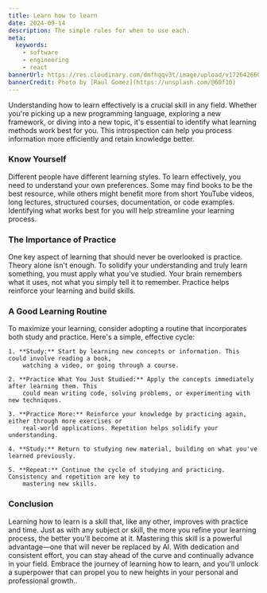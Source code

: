 ```yaml
---
title: Learn how to learn
date: 2024-09-14
description: The simple rules for when to use each.
meta:
  keywords:
    - software
    - engineering
    - react
bannerUrl: https://res.cloudinary.com/dmfhqqv3t/image/upload/v1726426609/raul-gomez-Qiy1jeG9m-o-unsplash_1_fpwhqi.jpg
bannerCredit: Photo by [Raul Gomez](https://unsplash.com/@60f10)
---
```


Understanding how to learn effectively is a crucial skill in any field. Whether you're picking
up a new programming language, exploring a new framework, or diving into a new topic, it's
essential to identify what learning methods work best for you. This introspection can help you
process information more efficiently and retain knowledge better.

### Know Yourself

Different people have different learning styles. To learn effectively, you need to understand
your own preferences. Some may find books to be the best resource, while others might benefit
more from short YouTube videos, long lectures, structured courses, documentation, or code
examples. Identifying what works best for you will help streamline your learning process.

### The Importance of Practice

One key aspect of learning that should never be overlooked is practice. Theory alone isn't
enough. To solidify your understanding and truly learn something, you must apply what you've
studied. Your brain remembers what it uses, not what you simply tell it to remember. Practice
helps reinforce your learning and build skills.

### A Good Learning Routine

To maximize your learning, consider adopting a routine that incorporates both study and
practice. Here's a simple, effective cycle:

    1. **Study:** Start by learning new concepts or information. This could involve reading a book,
    	watching a video, or going through a course.

    2. **Practice What You Just Studied:** Apply the concepts immediately after learning them. This
    	could mean writing code, solving problems, or experimenting with new techniques.

    3. **Practice More:** Reinforce your knowledge by practicing again, either through more exercises or
    	real-world applications. Repetition helps solidify your understanding.

    4. **Study:** Return to studying new material, building on what you've learned previously.

    5. **Repeat:** Continue the cycle of studying and practicing. Consistency and repetition are key to
    	mastering new skills.

### Conclusion

Learning how to learn is a skill that, like any other, improves with practice and time. Just as
with any subject or skill, the more you refine your learning process, the better you'll become
at it. Mastering this skill is a powerful advantage—one that will never be replaced by AI. With
dedication and consistent effort, you can stay ahead of the curve and continually advance in
your field. Embrace the journey of learning how to learn, and you'll unlock a superpower that
can propel you to new heights in your personal and professional growth..